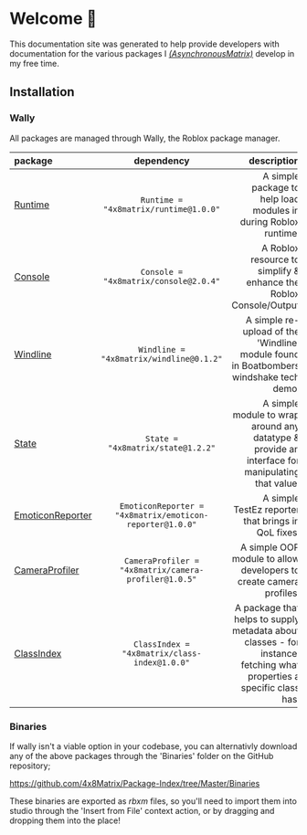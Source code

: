 # Welcome 👋

This documentation site was generated to help provide developers with documentation for the various packages I [*(AsynchronousMatrix)*](https://github.com/4x8Matrix) develop in my free time.

## Installation

### Wally

All packages are managed through Wally, the Roblox package manager.

| package | dependency | description |
| :----- | :----: | ----: |
| [Runtime](Packages/Runtime) | ```Runtime = "4x8matrix/runtime@1.0.0"``` | A simple package to help load modules in during Roblox runtime. |
| [Console](Packages/Console) | ```Console = "4x8matrix/console@2.0.4"``` | A Roblox resource to simplify & enhance the Roblox Console/Output |
| [Windline](Packages/Windline) | ```Windline = "4x8matrix/windline@0.1.2"``` | A simple re-upload of the 'Windline' module found in Boatbombers windshake tech demo. |
| [State](Packages/State) | ```State = "4x8matrix/state@1.2.2"``` | A simple module to wrap around any datatype & provide an interface for manipulating that value. |
| [EmoticonReporter](Packages/EmoticonReporter) | ```EmoticonReporter = "4x8matrix/emoticon-reporter@1.0.0"``` | A simple TestEz reporter that brings in QoL fixes. |
| [CameraProfiler](Packages/CameraProfiler) | ```CameraProfiler = "4x8matrix/camera-profiler@1.0.5"``` | A simple OOP module to allow developers to create camera profiles. |
| [ClassIndex](Packages/ClassIndex) | ```ClassIndex = "4x8matrix/class-index@1.0.0"``` | A package that helps to supply metadata about classes - for instance; fetching what properties a specific class has. |

### Binaries

If wally isn't a viable option in your codebase, you can alternativly download any of the above packages through the 'Binaries' folder on the GitHub repository;

https://github.com/4x8Matrix/Package-Index/tree/Master/Binaries

These binaries are exported as *rbxm* files, so you'll need to import them into studio through the 'Insert from File' context action, or by dragging and dropping them into the place!
